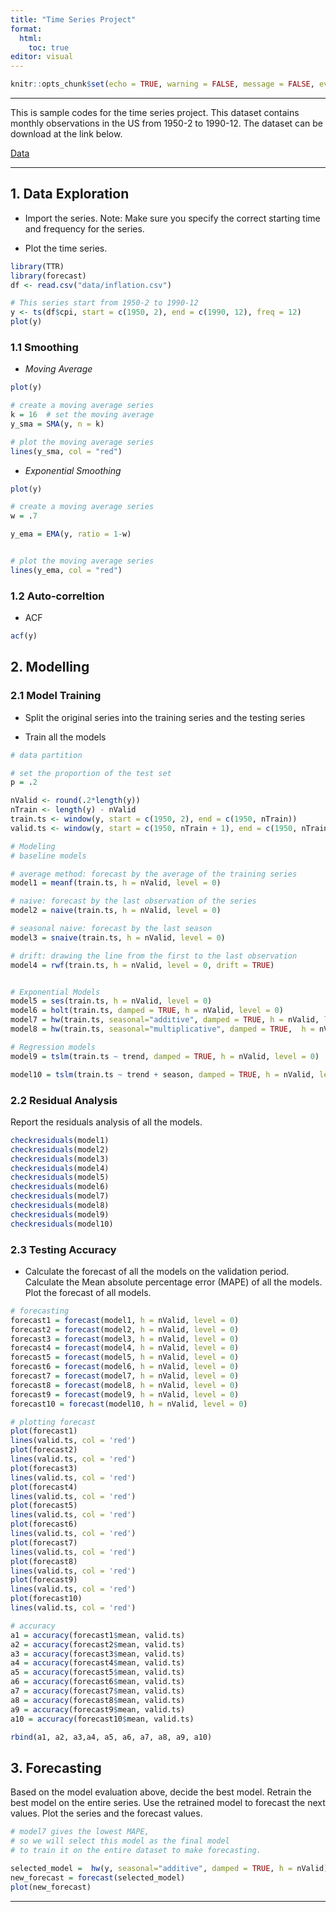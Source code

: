 ```yaml
---
title: "Time Series Project"
format: 
  html: 
    toc: true
editor: visual
---
```


```r
knitr::opts_chunk$set(echo = TRUE, warning = FALSE, message = FALSE, eval = TRUE)
```

------------------------------------------------------------------------

This is sample codes for the time series project. This dataset contains monthly observations in the US from 1950-2 to 1990-12. The dataset can be download at the link below. 

[Data](data/inflation.csv)

------------------------------------------------------------------------

## 1. Data Exploration

-   Import the series. Note: Make sure you specify the correct starting time and frequency for the series.

-   Plot the time series.

```r
library(TTR)
library(forecast)
df <- read.csv("data/inflation.csv")

# This series start from 1950-2 to 1990-12
y <- ts(df$cpi, start = c(1950, 2), end = c(1990, 12), freq = 12)
plot(y)
```

### 1.1 Smoothing

-   *Moving Average*

```r
plot(y)

# create a moving average series
k = 16  # set the moving average 
y_sma = SMA(y, n = k)

# plot the moving average series
lines(y_sma, col = "red")
```

-   *Exponential Smoothing* 

```r
plot(y)

# create a moving average series
w = .7

y_ema = EMA(y, ratio = 1-w)


# plot the moving average series
lines(y_ema, col = "red")
```


### 1.2 Auto-correltion

-   ACF

```r
acf(y)
```

## 2. Modelling

### 2.1 Model Training

-   Split the original series into the training series and the testing series

-   Train all the models

```r
# data partition

# set the proportion of the test set 
p = .2 

nValid <- round(.2*length(y))
nTrain <- length(y) - nValid
train.ts <- window(y, start = c(1950, 2), end = c(1950, nTrain))
valid.ts <- window(y, start = c(1950, nTrain + 1), end = c(1950, nTrain + nValid))

# Modeling
# baseline models

# average method: forecast by the average of the training series
model1 = meanf(train.ts, h = nValid, level = 0)

# naive: forecast by the last observation of the series
model2 = naive(train.ts, h = nValid, level = 0)

# seasonal naive: forecast by the last season
model3 = snaive(train.ts, h = nValid, level = 0)

# drift: drawing the line from the first to the last observation
model4 = rwf(train.ts, h = nValid, level = 0, drift = TRUE)


# Exponential Models
model5 = ses(train.ts, h = nValid, level = 0)
model6 = holt(train.ts, damped = TRUE, h = nValid, level = 0)
model7 = hw(train.ts, seasonal="additive", damped = TRUE, h = nValid, level = 0)
model8 = hw(train.ts, seasonal="multiplicative", damped = TRUE,  h = nValid, level = 0)

# Regression models 
model9 = tslm(train.ts ~ trend, damped = TRUE, h = nValid, level = 0)

model10 = tslm(train.ts ~ trend + season, damped = TRUE, h = nValid, level = 0)

```

### 2.2 Residual Analysis

Report the residuals analysis of all the models.

```r
checkresiduals(model1)
checkresiduals(model2)
checkresiduals(model3)
checkresiduals(model4)
checkresiduals(model5)
checkresiduals(model6)
checkresiduals(model7)
checkresiduals(model8)
checkresiduals(model9)
checkresiduals(model10)
```

### 2.3 Testing Accuracy

-   Calculate the forecast of all the models on the validation period. Calculate the Mean absolute percentage error (MAPE) of all the models. Plot the forecast of all models. 

```r
# forecasting
forecast1 = forecast(model1, h = nValid, level = 0)
forecast2 = forecast(model2, h = nValid, level = 0)
forecast3 = forecast(model3, h = nValid, level = 0)
forecast4 = forecast(model4, h = nValid, level = 0)
forecast5 = forecast(model5, h = nValid, level = 0)
forecast6 = forecast(model6, h = nValid, level = 0)
forecast7 = forecast(model7, h = nValid, level = 0)
forecast8 = forecast(model8, h = nValid, level = 0)
forecast9 = forecast(model9, h = nValid, level = 0)
forecast10 = forecast(model10, h = nValid, level = 0)

# plotting forecast
plot(forecast1)
lines(valid.ts, col = 'red')
plot(forecast2)
lines(valid.ts, col = 'red')
plot(forecast3)
lines(valid.ts, col = 'red')
plot(forecast4)
lines(valid.ts, col = 'red')
plot(forecast5)
lines(valid.ts, col = 'red')
plot(forecast6)
lines(valid.ts, col = 'red')
plot(forecast7)
lines(valid.ts, col = 'red')
plot(forecast8)
lines(valid.ts, col = 'red')
plot(forecast9)
lines(valid.ts, col = 'red')
plot(forecast10)
lines(valid.ts, col = 'red')

# accuracy
a1 = accuracy(forecast1$mean, valid.ts)
a2 = accuracy(forecast2$mean, valid.ts)
a3 = accuracy(forecast3$mean, valid.ts)
a4 = accuracy(forecast4$mean, valid.ts)
a5 = accuracy(forecast5$mean, valid.ts)
a6 = accuracy(forecast6$mean, valid.ts)
a7 = accuracy(forecast7$mean, valid.ts)
a8 = accuracy(forecast8$mean, valid.ts)
a9 = accuracy(forecast9$mean, valid.ts)
a10 = accuracy(forecast10$mean, valid.ts)

rbind(a1, a2, a3,a4, a5, a6, a7, a8, a9, a10)
```

## 3. Forecasting

Based on the model evaluation above, decide the best model. Retrain the best model on the entire series. Use the retrained model to forecast the next values. Plot the series and the forecast values.


```r
# model7 gives the lowest MAPE, 
# so we will select this model as the final model 
# to train it on the entire dataset to make forecasting.

selected_model =  hw(y, seasonal="additive", damped = TRUE, h = nValid)
new_forecast = forecast(selected_model)
plot(new_forecast)
```


------------------------------------------------------------------------